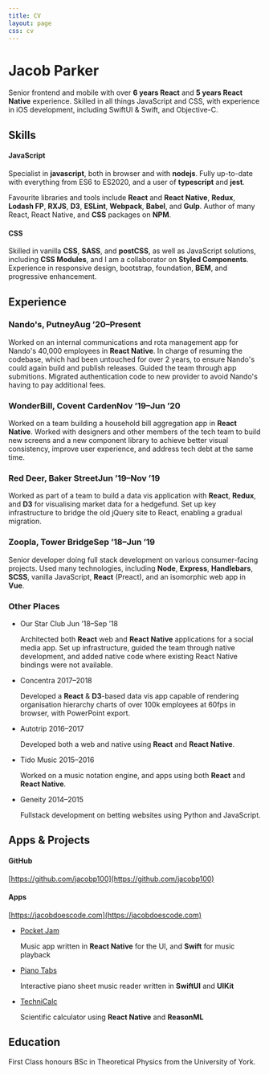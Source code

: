 ```yaml
---
title: CV
layout: page
css: cv
---
```


# Jacob Parker

<!-- .lead -->

Senior frontend and mobile with over **6 years React** and **5 years React Native** experience. Skilled in all things JavaScript and CSS, with experience in iOS development, including SwiftUI & Swift, and Objective-C.

## Skills

#### JavaScript

Specialist in **javascript**, both in browser and with **nodejs**. Fully up-to-date with everything from ES6 to ES2020, and a user of **typescript** and **jest**.

Favourite libraries and tools include **React** and **React Native**, **Redux**, **Lodash FP**, **RXJS**, **D3**, **ESLint**, **Webpack**, **Babel**, and **Gulp**. Author of many React, React Native, and **CSS** packages on **NPM**.

#### CSS

Skilled in vanilla **CSS**, **SASS**, and **postCSS**, as well as JavaScript solutions, including **CSS Modules**, and I am a collaborator on **Styled Components**. Experience in responsive design, bootstrap, foundation, **BEM**, and progressive enhancement.

## Experience

### Nando's, Putney<time>Aug &rsquo;20&ndash;Present</time>

Worked on an internal communications and rota management app for Nando's 40,000 employees in **React Native**. In charge of resuming the codebase, which had been untouched for over 2 years, to ensure Nando's could again build and publish releases. Guided the team through app submitions. Migrated authentication code to new provider to avoid Nando's having to pay additional fees.

### WonderBill, Covent Carden<time>Nov &rsquo;19&ndash;Jun &rsquo;20</time>

Worked on a team building a household bill aggregation app in **React Native**. Worked with designers and other members of the tech team to build new screens and a new component library to achieve better visual consistency, improve user experience, and address tech debt at the same time.

### Red Deer, Baker Street<time>Jun &rsquo;19&ndash;Nov &rsquo;19</time>

Worked as part of a team to build a data vis application with **React**, **Redux**, and **D3** for visualising market data for a hedgefund. Set up key infrastructure to bridge the old jQuery site to React, enabling a gradual migration.

### Zoopla, Tower Bridge<time>Sep &rsquo;18&ndash;Jun &rsquo;19</time>

Senior developer doing full stack development on various consumer-facing projects. Used many technologies, including **Node**, **Express**, **Handlebars**, **SCSS**, vanilla JavaScript, **React** (Preact), and an isomorphic web app in **Vue**.

### Other Places

<!-- .timelist -->

- Our Star Club <time>Jun &rsquo;18&ndash;Sep &rsquo;18</time>

  Architected both **React** web and **React Native** applications for a social media app. Set up infrastructure, guided the team through native development, and added native code where existing React Native bindings were not available.

- Concentra <time>2017&ndash;2018</time>

  Developed a **React** & **D3**-based data vis app capable of rendering organisation hierarchy charts of over 100k employees at 60fps in browser, with PowerPoint export.

- Autotrip <time>2016&ndash;2017</time>

  Developed both a web and native using **React** and **React Native**.

- Tido Music <time>2015&ndash;2016</time>

  Worked on a music notation engine, and apps using both **React** and **React Native**.

- Geneity <time>2014&ndash;2015</time>

  Fullstack development on betting websites using Python and JavaScript.

## Apps & Projects

<!-- Fix bug in Firefox PDF export -->

<div style={{ position: "relative" }}>

#### GitHub

[https://github.com/jacobp100](https://github.com/jacobp100)

#### Apps

[https://jacobdoescode.com](https://jacobdoescode.com)

</div>

- [Pocket Jam](https://jacobdoescode.com/pocket-jam)

  Music app written in **React Native** for the UI, and **Swift** for music playback

- [Piano Tabs](https://jacobdoescode.com/piano-tabs)

  Interactive piano sheet music reader written in **SwiftUI** and **UIKit**

- [TechniCalc](https://jacobdoescode.com/technicalc)

  Scientific calculator using **React Native** and **ReasonML**

## Education

First Class honours BSc in Theoretical Physics from the University of York.
